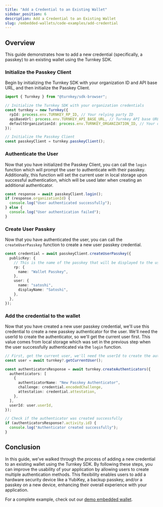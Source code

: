 ```yaml
---
title: "Add a Credential to an Existing Wallet"
sidebar_position: 6
description: Add a Credential to an Existing Wallet
slug: /embedded-wallets/code-examples/add-credential
---
```



## Overview

This guide demonstrates how to add a new credential (specifically, a passkey) to an existing wallet using the Turnkey SDK.

### Initialize the Passkey Client

Begin by initializing the Turnkey SDK with your organization ID and API base URL, and then initialize the Passkey Client.

```typescript
import { Turnkey } from "@turnkey/sdk-browser";

// Initialize the Turnkey SDK with your organization credentials
const turnkey = new Turnkey({
  rpId: process.env.TURNKEY_RP_ID, // Your relying party ID
  apiBaseUrl: process.env.TURNKEY_API_BASE_URL, // Turnkey API base URL
  defaultOrganizationId: process.env.TURNKEY_ORGANIZATION_ID, // Your organization ID
});

// Initialize the Passkey Client
const passkeyClient = turnkey.passkeyClient();
```

### Authenticate the User

Now that you have initialized the Passkey Client, you can call the `login` function which will prompt the
user to authenticate with their passkey. Additionally, this function will set the current user in
local storage upon successful authentication, which will be used later when creating an additional authenticator.

```typescript
const response = await passkeyClient.login();
if (response.organizationId) {
  console.log("User authenticated successfully");
} else {
  console.log("User authentication failed");
}
```

### Create User Passkey

Now that you have authenticated the user, you can call the `createUserPasskey` function to create a new user passkey credential.

```typescript
const credential = await passkeyClient.createUserPasskey({
  publicKey: {
    // This is the name of the passkey that will be displayed to the user
    rp: {
      name: "Wallet Passkey",
    },
    user: {
      name: "satoshi",
      displayName: "Satoshi",
    },
  },
});
```

### Add the credential to the wallet

Now that you have created a new user passkey credential, we'll use this credential to create a new passkey authenticator for the user.
We'll need the userId to create the authenticator, so we'll get the current user first. This value comes from local storage which was
set in the previous step when the user successfully authenticated via the `login` function.

```typescript
// First, get the current user, we'll need the userId to create the authenticator
const user = await turnkey?.getCurrentUser();

const authenticatorsResponse = await turnkey.createAuthenticators({
  authenticators: [
    {
      authenticatorName: "New Passkey Authenticator",
      challenge: credential.encodedChallenge,
      attestation: credential.attestation,
    },
  ],
  userId: user.userId,
});

// Check if the authenticator was created successfully
if (authenticatorsResponse?.activity.id) {
  console.log("Authenticator created successfully");
}
```

## Conclusion

In this guide, we've walked through the process of adding a new credential to an existing wallet using the Turnkey SDK.
By following these steps, you can improve the usability of your application by allowing users to create multiple authentication methods.
This flexibility enables users to add a hardware security device like a YubiKey, a backup passkey, and/or a passkey on a new device,
enhancing their overall experience with your application.

For a complete example, check out our [demo embedded wallet](https://github.com/tkhq/demo-embedded-wallet/blob/main/src/components/add-passkey.tsx).

